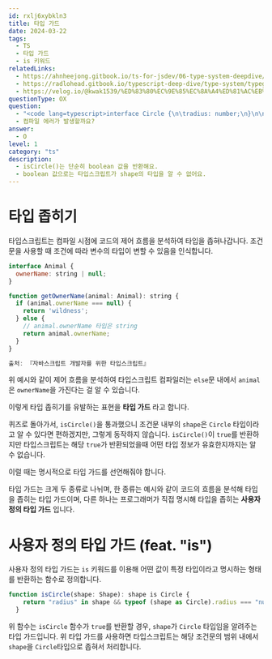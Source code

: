 ```yaml
---
id: rxlj6xybkln3
title: 타입 가드
date: 2024-03-22
tags:
  - TS
  - 타입 가드
  - is 키워드
relatedLinks:
  - https://ahnheejong.gitbook.io/ts-for-jsdev/06-type-system-deepdive/type-narrowing
  - https://radlohead.gitbook.io/typescript-deep-dive/type-system/typeguard#type-guard-callback
  - https://velog.io/@kwak1539/%ED%83%80%EC%9E%85%EC%8A%A4%ED%81%AC%EB%A6%BD%ED%8A%B8-is-as-%EB%AC%B8%EB%B2%95-%EC%A0%95%EB%A6%AC
questionType: OX
question:
  - "<code lang=typescript>interface Circle {\n\tradius: number;\n}\n\ninterface Square {\n\tsideLength: number;\n}\n\ntype Shape = Circle | Square;\n\nfunction isCircle(shape: Shape): boolean {\n\treturn 'radius' in shape && typeof (shape as Circle).radius === 'number';\n}\nfunction getArea(shape: Shape) {\n\tif (isCircle(shape)) {\n\t\treturn shape.radius ** 2 * Math.PI;\n\t}\n} </code>"
  - 컴파일 에러가 발생할까요?
answer:
  - O
level: 1
category: "ts"
description:
  - isCircle()는 단순히 boolean 값을 반환해요.
  - boolean 값으로는 타입스크립트가 shape의 타입을 알 수 없어요.
---
```


# 타입 좁히기

타입스크립트는 컴파일 시점에 코드의 제어 흐름을 분석하여 타입을 좁혀나갑니다.
조건문을 사용할 때 조건에 따라 변수의 타입이 변할 수 있음을 인식합니다.

```javascript
interface Animal {
  ownerName: string | null;
}

function getOwnerName(animal: Animal): string {
  if (animal.ownerName === null) {
    return 'wildness';
  } else {
    // animal.ownerName 타입은 string
    return animal.ownerName;
  }
}

출처: 『자바스크립트 개발자를 위한 타입스크립트』
```

위 예시와 같이 제어 흐름을 분석하여 타입스크립트 컴파일러는 `else`문 내에서 `animal`은 `ownerName`을 가진다는 걸 알 수 있습니다.

이렇게 타입 좁히기를 유발하는 표현을 **타입 가드** 라고 합니다.

퀴즈로 돌아가서, `isCircle()`을 통과했으니 조건문 내부의 `shape`은 `Circle` 타입이라고 알 수 있다면 편하겠지만, 그렇게 동작하지 않습니다.
`isCircle()`이 `true`를 반환하지만 타입스크립트는 해당 `true`가 반환되었을때 어떤 타입 정보가 유효한지까지는 알 수 없습니다.

이럴 때는 명시적으로 타입 가드를 선언해줘야 합니다.

타입 가드는 크게 두 종류로 나뉘며, 한 종류는 예시와 같이 코드의 흐름을 분석해 타입을 좁히는 타입 가드이며,
다른 하나는 프로그래머가 직접 명시해 타입을 좁히는 **사용자 정의 타입 가드** 입니다.

# 사용자 정의 타입 가드 (feat. "is")

사용자 정의 타입 가드는 `is` 키워드를 이용해
어떤 값이 특정 타입이라고 명시하는 형태를 반환하는 함수로 정의합니다.

```javascript
function isCircle(shape: Shape): shape is Circle {
    return "radius" in shape && typeof (shape as Circle).radius === "number";
  }
```

위 함수는 `isCircle` 함수가 `true`를 반환할 경우, `shape`가 `Circle` 타입임을 알려주는 타입 가드입니다.
위 타입 가드를 사용하면 타입스크립트는 해당 조건문의 범위 내에서 `shape`을 `Circle`타입으로 좁혀서 처리합니다.
